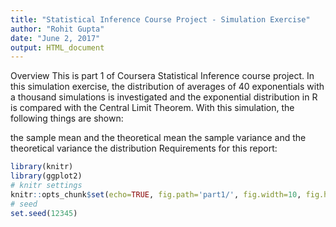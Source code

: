 ---
title: "Statistical Inference Course Project - Simulation Exercise"
author: "Rohit Gupta"
date: "June 2, 2017"
output: HTML_document
---

Overview
This is part 1 of Coursera Statistical Inference course project. In this simulation exercise, the distribution of averages of 40 exponentials with a thousand simulations is investigated and the exponential distribution in R is compared with the Central Limit Theorem. With this simulation, the following things are shown:

the sample mean and the theoretical mean
the sample variance and the theoretical variance
the distribution
Requirements for this report:

```{r setup, include=FALSE}
library(knitr)
library(ggplot2)
# knitr settings
knitr::opts_chunk$set(echo=TRUE, fig.path='part1/', fig.width=10, fig.height=6, cache=TRUE)
# seed
set.seed(12345)
```
